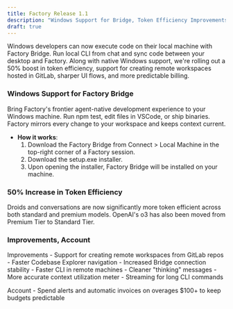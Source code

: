 ```yaml
---
title: Factory Release 1.1
description: "Windows Support for Bridge, Token Efficiency Improvements, and GitLab Remote Workspaces"
draft: true
---
```


Windows developers can now execute code on their local machine with Factory Bridge. Run local CLI from chat and sync code between your desktop and Factory. Along with native Windows support, we're rolling out a 50% boost in token efficiency, support for creating remote workspaces hosted in GitLab, sharper UI flows, and more predictable billing.


### Windows Support for Factory Bridge

Bring Factory's frontier agent-native development experience to your Windows machine. Run npm test, edit files in VSCode, or ship binaries. Factory mirrors every change to your workspace and keeps context current.

- **How it works**:
  1. Download the Factory Bridge from Connect > Local Machine in the top-right corner of a Factory session.
  2. Download the setup.exe installer.
  3. Upon opening the installer, Factory Bridge will be installed on your machine.

### 50% Increase in Token Efficiency

Droids and conversations are now significantly more token efficient across both standard and premium models. OpenAI's o3 has also been moved from Premium Tier to Standard Tier.

### Improvements, Account

Improvements
    - Support for creating remote workspaces from GitLab repos
    - Faster Codebase Explorer navigation
    - Increased Bridge connection stability
    - Faster CLI in remote machines
    - Cleaner "thinking" messages
    - More accurate context utilization meter
    - Streaming for long CLI commands

Account
    - Spend alerts and automatic invoices on overages $100+ to keep budgets predictable
